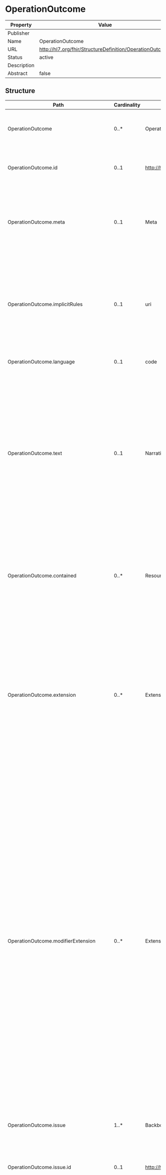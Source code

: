 
  # OperationOutcome

  
|Property|Value|
|---|---|
|Publisher||
|Name|OperationOutcome|
|URL|http://hl7.org/fhir/StructureDefinition/OperationOutcome|
|Status|active|
|Description||
|Abstract|false|

   ## Structure

   | Path | Cardinality | Type | Description
  | ---- | ----------- | ---- | -------  
 | OperationOutcome | 0..* | OperationOutcome | A collection of error, warning, or information messages that result from a system action. 
 | OperationOutcome.id | 0..1 | http://hl7.org/fhirpath/System.String | The logical id of the resource, as used in the URL for the resource. Once assigned, this value never changes. 
 | OperationOutcome.meta | 0..1 | Meta | The metadata about the resource. This is content that is maintained by the infrastructure. Changes to the content might not always be associated with version changes to the resource. 
 | OperationOutcome.implicitRules | 0..1 | uri | A reference to a set of rules that were followed when the resource was constructed, and which must be understood when processing the content. Often, this is a reference to an implementation guide that defines the special rules along with other profiles etc. 
 | OperationOutcome.language | 0..1 | code | The base language in which the resource is written. 
 | OperationOutcome.text | 0..1 | Narrative | A human-readable narrative that contains a summary of the resource and can be used to represent the content of the resource to a human. The narrative need not encode all the structured data, but is required to contain sufficient detail to make it "clinically safe" for a human to just read the narrative. Resource definitions may define what content should be represented in the narrative to ensure clinical safety. 
 | OperationOutcome.contained | 0..* | Resource | These resources do not have an independent existence apart from the resource that contains them - they cannot be identified independently, and nor can they have their own independent transaction scope. 
 | OperationOutcome.extension | 0..* | Extension | May be used to represent additional information that is not part of the basic definition of the resource. To make the use of extensions safe and manageable, there is a strict set of governance  applied to the definition and use of extensions. Though any implementer can define an extension, there is a set of requirements that SHALL be met as part of the definition of the extension. 
 | OperationOutcome.modifierExtension | 0..* | Extension | May be used to represent additional information that is not part of the basic definition of the resource and that modifies the understanding of the element that contains it and/or the understanding of the containing element's descendants. Usually modifier elements provide negation or qualification. To make the use of extensions safe and manageable, there is a strict set of governance applied to the definition and use of extensions. Though any implementer is allowed to define an extension, there is a set of requirements that SHALL be met as part of the definition of the extension. Applications processing a resource are required to check for modifier extensions.Modifier extensions SHALL NOT change the meaning of any elements on Resource or DomainResource (including cannot change the meaning of modifierExtension itself). 
 | OperationOutcome.issue | 1..* | BackboneElement | An error, warning, or information message that results from a system action. 
 | OperationOutcome.issue.id | 0..1 | http://hl7.org/fhirpath/System.String | Unique id for the element within a resource (for internal references). This may be any string value that does not contain spaces. 
 | OperationOutcome.issue.extension | 0..* | Extension | May be used to represent additional information that is not part of the basic definition of the element. To make the use of extensions safe and manageable, there is a strict set of governance  applied to the definition and use of extensions. Though any implementer can define an extension, there is a set of requirements that SHALL be met as part of the definition of the extension. 
 | OperationOutcome.issue.modifierExtension | 0..* | Extension | May be used to represent additional information that is not part of the basic definition of the element and that modifies the understanding of the element in which it is contained and/or the understanding of the containing element's descendants. Usually modifier elements provide negation or qualification. To make the use of extensions safe and manageable, there is a strict set of governance applied to the definition and use of extensions. Though any implementer can define an extension, there is a set of requirements that SHALL be met as part of the definition of the extension. Applications processing a resource are required to check for modifier extensions.Modifier extensions SHALL NOT change the meaning of any elements on Resource or DomainResource (including cannot change the meaning of modifierExtension itself). 
 | OperationOutcome.issue.severity | 1..1 | code | Indicates whether the issue indicates a variation from successful processing. 
 | OperationOutcome.issue.code | 1..1 | code | Describes the type of the issue. The system that creates an OperationOutcome SHALL choose the most applicable code from the IssueType value set, and may additional provide its own code for the error in the details element. 
 | OperationOutcome.issue.details | 0..1 | CodeableConcept | Additional details about the error. This may be a text description of the error or a system code that identifies the error. 
 | OperationOutcome.issue.diagnostics | 0..1 | string | Additional diagnostic information about the issue. 
 | OperationOutcome.issue.location | 0..* | string | This element is deprecated because it is XML specific. It is replaced by issue.expression, which is format independent, and simpler to parse. For resource issues, this will be a simple XPath limited to element names, repetition indicators and the default child accessor that identifies one of the elements in the resource that caused this issue to be raised.  For HTTP errors, will be "http." + the parameter name. 
 | OperationOutcome.issue.expression | 0..* | string | A [simple subset of FHIRPath](fhirpath.html#simple) limited to element names, repetition indicators and the default child accessor that identifies one of the elements in the resource that caused this issue to be raised. 

 ## Search Parameters

   | Name | Type | Description  | Expression 
    | ---- | ---- | ------- | ------  
 | _text | string | Search on the narrative of the resource |   
 | _content | string | Search on the entire content of the resource |   
 | _id | token | Logical id of this artifact | Resource.id  
 | _lastUpdated | date | When the resource version last changed | Resource.meta.lastUpdated  
 | _profile | uri | Profiles this resource claims to conform to | Resource.meta.profile  
 | _query | token | A custom search profile that describes a specific defined query operation |   
 | _security | token | Security Labels applied to this resource | Resource.meta.security  
 | _source | uri | Identifies where the resource comes from | Resource.meta.source  
 | _tag | token | Tags applied to this resource | Resource.meta.tag  
 | _iguhealth-version-seq | number | The version sequence of the resource | Resource.meta.extension.where(url='https://iguhealth.app/version-sequence').value  
 | _iguhealth-author | reference | The author of the resource | Resource.meta.extension.where(url='https://iguhealth.app/author').value  


